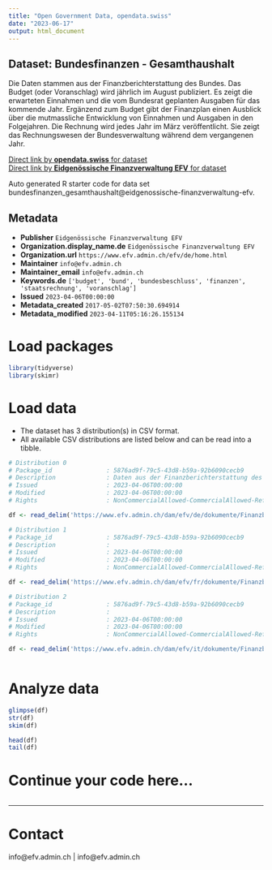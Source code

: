 ```yaml
---
title: "Open Government Data, opendata.swiss"
date: "2023-06-17"
output: html_document
---
```


## Dataset: Bundesfinanzen - Gesamthaushalt

Die Daten stammen aus der Finanzberichterstattung des Bundes. Das Budget (oder Voranschlag) wird jährlich im August publiziert. Es zeigt die erwarteten Einnahmen und die vom Bundesrat geplanten Ausgaben für das kommende Jahr. Ergänzend zum Budget gibt der Finanzplan einen Ausblick über die mutmassliche Entwicklung von Einnahmen und Ausgaben in den Folgejahren. Die Rechnung wird jedes Jahr im März veröffentlicht. Sie zeigt das Rechnungswesen der Bundesverwaltung während dem vergangenen Jahr.

[Direct link by **opendata.swiss** for dataset](https://opendata.swiss/de/dataset/federal-finances-overall-budget)<br>
[Direct link by **Eidgenössische Finanzverwaltung EFV** for dataset](https://www.efv.admin.ch/efv/de/home/finanzberichterstattung/daten/open_gov_data1.html)

Auto generated R starter code for data set bundesfinanzen_gesamthaushalt@eidgenossische-finanzverwaltung-efv.

## Metadata

- **Publisher** `Eidgenössische Finanzverwaltung EFV`
- **Organization.display_name.de** `Eidgenössische Finanzverwaltung EFV`
- **Organization.url** `https://www.efv.admin.ch/efv/de/home.html`
- **Maintainer** `info@efv.admin.ch`
- **Maintainer_email** `info@efv.admin.ch`
- **Keywords.de** `['budget', 'bund', 'bundesbeschluss', 'finanzen', 'staatsrechnung', 'voranschlag']`
- **Issued** `2023-04-06T00:00:00`
- **Metadata_created** `2017-05-02T07:50:30.694914`
- **Metadata_modified** `2023-04-11T05:16:26.155134`


# Load packages

```r

library(tidyverse)
library(skimr)

```

# Load data

-   The dataset has 3 distribution(s) in CSV format.
-   All available CSV distributions are listed below and can be read into a tibble.

```r

# Distribution 0
# Package_id               : 5876ad9f-79c5-43d8-b59a-92b6090cecb9
# Description              : Daten aus der Finanzberichterstattung des Bundes: Einnahmen, Ausgaben nach Art, Ausgaben nach Aufgabengebiet, Erfolgsrechnung, Investitionsrechnung, Finanzierungsrechnung, Bilanz, Kennzahlen, volkswirtschaftliche Referenzwerte, Schulden, Schuldenbremse
# Issued                   : 2023-04-06T00:00:00
# Modified                 : 2023-04-06T00:00:00
# Rights                   : NonCommercialAllowed-CommercialAllowed-ReferenceRequired

df <- read_delim('https://www.efv.admin.ch/dam/efv/de/dokumente/Finanzberichte/Daten/OGD/gesamthaushalt.csv')

# Distribution 1
# Package_id               : 5876ad9f-79c5-43d8-b59a-92b6090cecb9
# Description              : 
# Issued                   : 2023-04-06T00:00:00
# Modified                 : 2023-04-06T00:00:00
# Rights                   : NonCommercialAllowed-CommercialAllowed-ReferenceRequired

df <- read_delim('https://www.efv.admin.ch/dam/efv/fr/dokumente/Finanzberichte/Daten/OGD/gesamthaushalt.csv.download.csv/budget_total.csv')

# Distribution 2
# Package_id               : 5876ad9f-79c5-43d8-b59a-92b6090cecb9
# Description              : 
# Issued                   : 2023-04-06T00:00:00
# Modified                 : 2023-04-06T00:00:00
# Rights                   : NonCommercialAllowed-CommercialAllowed-ReferenceRequired

df <- read_delim('https://www.efv.admin.ch/dam/efv/it/dokumente/Finanzberichte/Daten/OGD/gesamthaushalt.csv.download.csv/bilancio_complessivo.csv')



```

# Analyze data

```r

glimpse(df)
str(df)
skim(df)

head(df)
tail(df)

```

# Continue your code here...

```r

```

------------------------------------------------------------------------

# Contact

info@efv.admin.ch | info@efv.admin.ch
